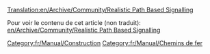 [[Translation:en/Archive/Community/Realistic Path Based Signalling]]


{{fr/Dépassé}}
{{fr/Note|Cet article a été écrit à l'origine en juin 2007, avant que les signaux PBS de YAPP existent. Donc, cet article est partiellement obsolète.}}

Pour voir le contenu de cet article (non traduit): [[en/Archive/Community/Realistic Path Based Signalling]]

[[Category:fr/Manual/Construction]]
[[Category:fr/Manual/Chemins de fer]]